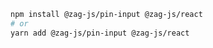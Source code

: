 ```bash
npm install @zag-js/pin-input @zag-js/react
# or
yarn add @zag-js/pin-input @zag-js/react
```
